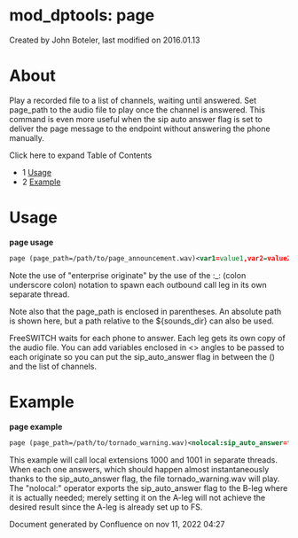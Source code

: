 
# mod_dptools: page 

 Created by  John Boteler, last modified on 2016.01.13

# About

Play a recorded file to a list of channels, waiting until answered. Set page\_path to the audio file to play once the channel is answered. This command is even more useful when the sip auto answer flag is set to deliver the page message to the endpoint without answering the phone manually.

Click here to expand Table of Contents

* 1 [Usage](#usage)
* 2 [Example](#example)

# Usage

**page usage**

```xml
page (page_path=/path/to/page_announcement.wav)<var1=value1,var2=value2...>sofia/internal/foo@bar.com:_:sofia/internal/foo2@bar.com:_:sofia...
```

Note the use of "enterprise originate" by the use of the :\_: (colon underscore colon) notation to spawn each outbound call leg in its own separate thread.

Note also that the page\_path is enclosed in parentheses. An absolute path is shown here, but a path relative to the ${sounds\_dir} can also be used.

FreeSWITCH waits for each phone to answer. Each leg gets its own copy of the audio file. You can add variables enclosed in &lt;> angles to be passed to each originate so you can put the sip\_auto\_answer flag in between the () and the list of channels.

# Example

**page example**

```xml
page (page_path=/path/to/tornado_warning.wav)<nolocal:sip_auto_answer=true>sofia/internal/1000@bar.com:_:sofia/internal/1001@bar.com
```

This example will call local extensions 1000 and 1001 in separate threads. When each one answers, which should happen almost instantaneously thanks to the sip\_auto\_answer flag, the file tornado\_warning.wav will play. The "nolocal:" operator exports the sip\_auto\_answer flag to the B-leg where it is actually needed; merely setting it on the A-leg will not achieve the desired result since the A-leg is already set up to FS.

Document generated by Confluence on nov 11, 2022 04:27
